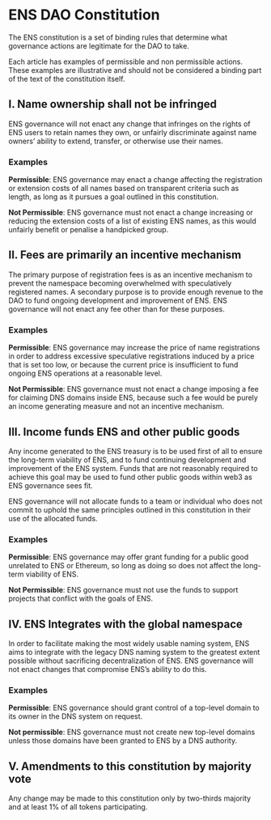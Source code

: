# ENS DAO Constitution

The ENS constitution is a set of binding rules that determine what governance actions are legitimate for the DAO to take.

Each article has examples of permissible and non permissible actions. These examples are illustrative and should not be considered a binding part of the text of the constitution itself.

## I. Name ownership shall not be infringed

ENS governance will not enact any change that infringes on the rights of ENS users to retain names they own, or unfairly discriminate against name owners’ ability to extend, transfer, or otherwise use their names.

### **Examples**

**Permissible**: ENS governance may enact a change affecting the registration or extension costs of all names based on transparent criteria such as length, as long as it pursues a goal outlined in this constitution.

**Not Permissible**: ENS governance must not enact a change increasing or reducing the extension costs of a list of existing ENS names, as this would unfairly benefit or penalise a handpicked group.

## II. Fees are primarily an incentive mechanism

The primary purpose of registration fees is as an incentive mechanism to prevent the namespace becoming overwhelmed with speculatively registered names. A secondary purpose is to provide enough revenue to the DAO to fund ongoing development and improvement of ENS. ENS governance will not enact any fee other than for these purposes.

### **Examples**

**Permissible**: ENS governance may increase the price of name registrations in order to address excessive speculative registrations induced by a price that is set too low, or because the current price is insufficient to fund ongoing ENS operations at a reasonable level.

**Not Permissible**: ENS governance must not enact a change imposing a fee for claiming DNS domains inside ENS, because such a fee would be purely an income generating measure and not an incentive mechanism.

## III. Income funds ENS and other public goods

Any income generated to the ENS treasury is to be used first of all to ensure the long-term viability of ENS, and to fund continuing development and improvement of the ENS system. Funds that are not reasonably required to achieve this goal may be used to fund other public goods within web3 as ENS governance sees fit.

ENS governance will not allocate funds to a team or individual who does not commit to uphold the same principles outlined in this constitution in their use of the allocated funds.

### **Examples**

**Permissible**: ENS governance may offer grant funding for a public good unrelated to ENS or Ethereum, so long as doing so does not affect the long-term viability of ENS.

**Not Permissible**: ENS governance must not use the funds to support projects that conflict with the goals of ENS.

## IV. ENS Integrates with the global namespace

In order to facilitate making the most widely usable naming system, ENS aims to integrate with the legacy DNS naming system to the greatest extent possible without sacrificing decentralization of ENS. ENS governance will not enact changes that compromise ENS’s ability to do this.

### **Examples**

**Permissible**: ENS governance should grant control of a top-level domain to its owner in the DNS system on request.

**Not permissible**: ENS governance must not create new top-level domains unless those domains have been granted to ENS by a DNS authority.

## V. Amendments to this constitution by majority vote

Any change may be made to this constitution only by two-thirds majority and at least 1% of all tokens participating.